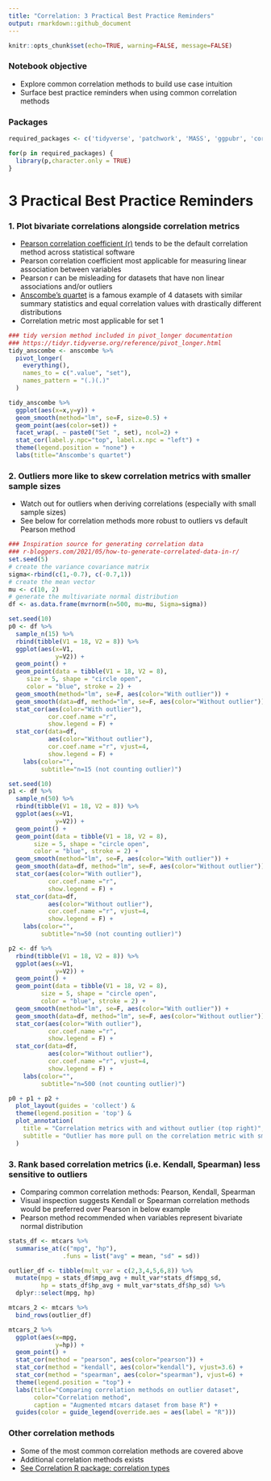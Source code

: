 ```yaml
---
title: "Correlation: 3 Practical Best Practice Reminders"
output: rmarkdown::github_document
---
```


```r
knitr::opts_chunk$set(echo=TRUE, warning=FALSE, message=FALSE)
```

### Notebook objective
- Explore common correlation methods to build use case intuition
- Surface best practice reminders when using common correlation methods

### Packages
```r
required_packages <- c('tidyverse', 'patchwork', 'MASS', 'ggpubr', 'correlation')

for(p in required_packages) {
  library(p,character.only = TRUE)
}
```

# 3 Practical Best Practice Reminders

### 1. Plot bivariate correlations alongside correlation metrics
- [Pearson correlation coefficient (r)](https://en.wikipedia.org/wiki/Pearson_correlation_coefficient) tends to be the default correlation method across statistical software
- Pearson correlation coefficient most applicable for measuring linear association between variables
- Pearson r can be misleading for datasets that have non linear associations and/or outliers
- [Anscombe's quartet](https://en.wikipedia.org/wiki/Anscombe%27s_quartet) is a famous example of 4 datasets with similar summary statistics and equal correlation values with drastically different distributions
- Correlation metric most applicable for set 1

```r
### tidy version method included in pivot_longer documentation
### https://tidyr.tidyverse.org/reference/pivot_longer.html
tidy_anscombe <- anscombe %>%
  pivot_longer(
    everything(),
    names_to = c(".value", "set"),
    names_pattern = "(.)(.)"
  )

tidy_anscombe %>%
  ggplot(aes(x=x,y=y)) +
  geom_smooth(method="lm", se=F, size=0.5) +
  geom_point(aes(color=set)) +
  facet_wrap(. ~ paste0("Set ", set), ncol=2) +
  stat_cor(label.y.npc="top", label.x.npc = "left") +
  theme(legend.position = "none") +
  labs(title="Anscombe's quartet")
```

### 2. Outliers more like to skew correlation metrics with smaller sample sizes
- Watch out for outliers when deriving correlations (especially with small sample sizes)
- See below for correlation methods more robust to outliers vs default Pearson method

```r
### Inspiration source for generating correlation data
### r-bloggers.com/2021/05/how-to-generate-correlated-data-in-r/
set.seed(5)
# create the variance covariance matrix
sigma<-rbind(c(1,-0.7), c(-0.7,1))
# create the mean vector
mu <- c(10, 2) 
# generate the multivariate normal distribution
df <- as.data.frame(mvrnorm(n=500, mu=mu, Sigma=sigma))

set.seed(10)
p0 <- df %>%
  sample_n(15) %>%
  rbind(tibble(V1 = 18, V2 = 8)) %>% 
  ggplot(aes(x=V1,
             y=V2)) +
  geom_point() + 
  geom_point(data = tibble(V1 = 18, V2 = 8), 
     size = 5, shape = "circle open", 
     color = "blue", stroke = 2) +
  geom_smooth(method="lm", se=F, aes(color="With outlier")) +
  geom_smooth(data=df, method="lm", se=F, aes(color="Without outlier")) +
  stat_cor(aes(color="With outlier"), 
           cor.coef.name ="r",
           show.legend = F) +
  stat_cor(data=df, 
           aes(color="Without outlier"),
           cor.coef.name ="r", vjust=4,
           show.legend = F) +
    labs(color="",
         subtitle="n=15 (not counting outlier)")

set.seed(10)
p1 <- df %>%
  sample_n(50) %>%
  rbind(tibble(V1 = 18, V2 = 8)) %>% 
  ggplot(aes(x=V1,
             y=V2)) +
  geom_point() + 
  geom_point(data = tibble(V1 = 18, V2 = 8), 
       size = 5, shape = "circle open", 
       color = "blue", stroke = 2) +
  geom_smooth(method="lm", se=F, aes(color="With outlier")) +
  geom_smooth(data=df, method="lm", se=F, aes(color="Without outlier")) +
  stat_cor(aes(color="With outlier"), 
           cor.coef.name ="r",
           show.legend = F) +
  stat_cor(data=df, 
           aes(color="Without outlier"),
           cor.coef.name ="r", vjust=4,
           show.legend = F) +
    labs(color="",
         subtitle="n=50 (not counting outlier)")

p2 <- df %>%
  rbind(tibble(V1 = 18, V2 = 8)) %>% 
  ggplot(aes(x=V1,
             y=V2)) +
  geom_point() + 
  geom_point(data = tibble(V1 = 18, V2 = 8), 
         size = 5, shape = "circle open", 
         color = "blue", stroke = 2) +
  geom_smooth(method="lm", se=F, aes(color="With outlier")) +
  geom_smooth(data=df, method="lm", se=F, aes(color="Without outlier")) +
  stat_cor(aes(color="With outlier"), 
           cor.coef.name ="r",
           show.legend = F) +
  stat_cor(data=df, 
           aes(color="Without outlier"), 
           cor.coef.name ="r", vjust=4,
           show.legend = F) +
    labs(color="",
         subtitle="n=500 (not counting outlier)")

p0 + p1 + p2 + 
  plot_layout(guides = 'collect') & 
  theme(legend.position = 'top') &
  plot_annotation(
    title = "Correlation metrics with and without outlier (top right)",
    subtitle = "Outlier has more pull on the correlation metric with smaller sample size\n"
  )
```

### 3. Rank based correlation metrics (i.e. Kendall, Spearman) less sensitive to outliers
- Comparing common correlation methods: Pearson, Kendall, Spearman
- Visual inspection suggests Kendall or Spearman correlation methods would be preferred over Pearson in below example
- Pearson method recommended when variables represent bivariate normal distribution

```r
stats_df <- mtcars %>%
  summarise_at(c("mpg", "hp"), 
               .funs = list("avg" = mean, "sd" = sd))

outlier_df <- tibble(mult_var = c(2,3,4,5,6,8)) %>%
  mutate(mpg = stats_df$mpg_avg + mult_var*stats_df$mpg_sd,
         hp = stats_df$hp_avg + mult_var*stats_df$hp_sd) %>%
  dplyr::select(mpg, hp)

mtcars_2 <- mtcars %>%
  bind_rows(outlier_df)

mtcars_2 %>%
  ggplot(aes(x=mpg,
             y=hp)) +
  geom_point() +
  stat_cor(method = "pearson", aes(color="pearson")) +
  stat_cor(method = "kendall", aes(color="kendall"), vjust=3.6) +
  stat_cor(method = "spearman", aes(color="spearman"), vjust=6) +
  theme(legend.position = "top") +
  labs(title="Comparing correlation methods on outlier dataset",
       color="Correlation method",
       caption = "Augmented mtcars dataset from base R") +
  guides(color = guide_legend(override.aes = aes(label = "R")))
```

### Other correlation methods
- Some of the most common correlation methods are covered above
- Additional correlation methods exists
- [See Correlation R package: correlation types](https://easystats.github.io/correlation/articles/types.html)


